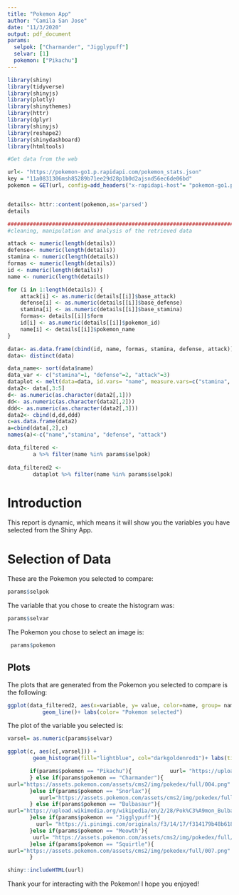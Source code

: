 ```yaml
---
title: "Pokemon App"
author: "Camila San Jose"
date: "11/3/2020"
output: pdf_document
params: 
  selpok: ["Charmander", "Jigglypuff"]
  selvar: [1]
  pokemon: ["Pikachu"]
---
```


```r
library(shiny)
library(tidyverse)
library(shinyjs)
library(plotly)
library(shinythemes)
library(httr)
library(dplyr)
library(shinyjs)
library(reshape2)
library(shinydashboard)
library(htmltools)

#Get data from the web

url<- "https://pokemon-go1.p.rapidapi.com/pokemon_stats.json"
key = "11a0831306msh85289b71ee29d28p1b0d2ajsnd56ec6de06bd"
pokemon = GET(url, config=add_headers("x-rapidapi-host"= "pokemon-go1.p.rapidapi.com",'x-rapidapi-key' = key))


details<- httr::content(pokemon,as='parsed')
details

##########################################################################
#cleaning, manipulation and analysis of the retrieved data

attack <- numeric(length(details))
defense<- numeric(length(details))
stamina <- numeric(length(details))
formas <- numeric(length(details))
id <- numeric(length(details))
name <- numeric(length(details))

for (i in 1:length(details)) {
    attack[i] <- as.numeric(details[[i]]$base_attack)
    defense[i] <- as.numeric(details[[i]]$base_defense)
    stamina[i] <- as.numeric(details[[i]]$base_stamina)
    formas<- details[[i]]$form
    id[i] <- as.numeric(details[[i]]$pokemon_id)
    name[i] <- details[[i]]$pokemon_name
}

data<- as.data.frame(cbind(id, name, formas, stamina, defense, attack))
data<- distinct(data)

data_name<- sort(data$name)
data_var <- c("stamina"=1, "defense"=2, "attack"=3)
dataplot <- melt(data=data, id.vars= "name", measure.vars=c("stamina", "defense", "attack"))
data2<- data[,3:5]
d<- as.numeric(as.character(data2[,1]))
dd<- as.numeric(as.character(data2[,2]))
ddd<- as.numeric(as.character(data2[,3]))
data2<- cbind(d,dd,ddd)
c=as.data.frame(data2)
a=cbind(data[,2],c)
names(a)<-c("name","stamina", "defense", "attack") 

data_filtered <-
        a %>% filter(name %in% params$selpok)
    
data_filtered2 <- 
        dataplot %>% filter(name %in% params$selpok)

```

# Introduction

This report is dynamic, which means it will show you the variables you have selected from the Shiny App. 

# Selection of Data

These are the Pokemon you selected to compare: 
```r
params$selpok
```

The variable that you chose to create the histogram was: 
```r
params$selvar
```

The Pokemon you chose to select an image is: 
```r
 params$pokemon
```

## Plots

The plots that are generated from the Pokemon you selected to compare is the following: 

```r

ggplot(data_filtered2, aes(x=variable, y= value, color=name, group= name))+ 
           geom_line()+ labs(color= "Pokemon selected")
```

The plot of the variable you selected is:

```r
varsel= as.numeric(params$selvar)

ggplot(c, aes(c[,varsel])) +
        geom_histogram(fill="lightblue", col="darkgoldenrod1")+ labs(title= paste("Histogram of ", names(data_var[varsel]))) + xlab( names(data_var[varsel]))
```


```r
       if(params$pokemon == "Pikachu"){            uurl= "https://upload.wikimedia.org/wikipedia/en/thumb/a/a6/Pok%C3%A9mon_Pikachu_art.png/220px-Pok%C3%A9mon_Pikachu_art.png"
       } else if(params$pokemon == "Charmander"){
uurl="https://assets.pokemon.com/assets/cms2/img/pokedex/full/004.png"
       }else if(params$pokemon == "Snorlax"){
          uurl="https://assets.pokemon.com/assets/cms2/img/pokedex/full/143.png"
       } else if(params$pokemon == "Bulbasaur"){
uurl="https://upload.wikimedia.org/wikipedia/en/2/28/Pok%C3%A9mon_Bulbasaur_art.png"
       }else if(params$pokemon == "Jigglypuff"){
         uurl= "https://i.pinimgi.com/originals/f3/14/17/f314179b48b6184132860d57759ffbac.png"
       }else if(params$pokemon == "Meowth"){
        uurl= "https://assets.pokemon.com/assets/cms2/img/pokedex/full/052.png"
       }else if(params$pokemon == "Squirtle"){
uurl="https://assets.pokemon.com/assets/cms2/img/pokedex/full/007.png"
       }
```


```r
shiny::includeHTML(uurl)
```

Thank your for interacting with the Pokemon! I hope you enjoyed! 

